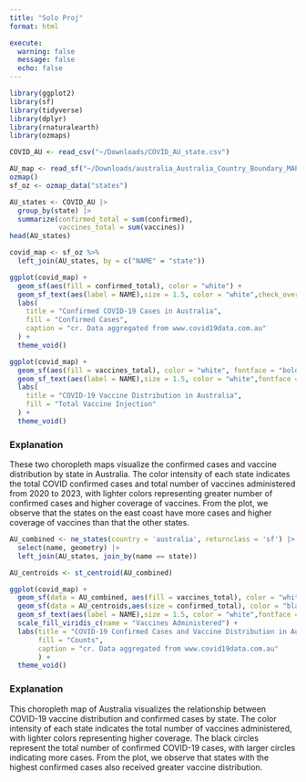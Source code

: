 ```yaml
---
title: "Solo Proj"
format: html

execute: 
  warning: false
  message: false
  echo: false
---
```


```r
library(ggplot2)
library(sf)
library(tidyverse)
library(dplyr)
library(rnaturalearth)
library(ozmaps)

COVID_AU <- read_csv("~/Downloads/COVID_AU_state.csv")
```

```r
AU_map <- read_sf("~/Downloads/australia_Australia_Country_Boundary_MAPOG/australia_Australia_Country_Boundary.shp")
ozmap()
sf_oz <- ozmap_data("states")
```

```r
AU_states <- COVID_AU |>
  group_by(state) |>
  summarize(confirmed_total = sum(confirmed),
            vaccines_total = sum(vaccines))
head(AU_states)
```


```r
covid_map <- sf_oz %>%
  left_join(AU_states, by = c("NAME" = "state"))

ggplot(covid_map) +
  geom_sf(aes(fill = confirmed_total), color = "white") +
  geom_sf_text(aes(label = NAME),size = 1.5, color = "white",check_overlap = TRUE)+
  labs(
    title = "Confirmed COVID-19 Cases in Australia",
    fill = "Confirmed Cases",
    caption = "cr. Data aggregated from www.covid19data.com.au"
  ) +
  theme_void()

ggplot(covid_map) +
  geom_sf(aes(fill = vaccines_total), color = "white", fontface = "bold") +
  geom_sf_text(aes(label = NAME),size = 1.5, color = "white",fontface = "bold",check_overlap = TRUE)+
  labs(
    title = "COVID-19 Vaccine Distribution in Australia",
    fill = "Total Vaccine Injection"
  ) +
  theme_void()
```

### Explanation
These two choropleth maps visualize the confirmed cases and vaccine distribution by state in Australia. The color intensity of each state indicates the total COVID confirmed cases and total number of vaccines administered from 2020 to 2023, with lighter colors representing greater number of confirmed cases and higher coverage of vaccines. From the plot, we observe that the states on the east coast have more cases and higher coverage of vaccines than that the other states.

```r
AU_combined <- ne_states(country = 'australia', returnclass = 'sf') |>
  select(name, geometry) |>
  left_join(AU_states, join_by(name == state))

AU_centroids <- st_centroid(AU_combined)

ggplot(covid_map) +
  geom_sf(data = AU_combined, aes(fill = vaccines_total), color = "white", size = 0.5) +
  geom_sf(data = AU_centroids,aes(size = confirmed_total), color = "black", alpha = 0.7) +
  geom_sf_text(aes(label = NAME),size = 1.5, color = "white",fontface = "bold",check_overlap = TRUE)+
  scale_fill_viridis_c(name = "Vaccines Administered") +
  labs(title = "COVID-19 Confirmed Cases and Vaccine Distribution in Australia", 
       fill = "Counts",
       caption = "cr. Data aggregated from www.covid19data.com.au"
       ) +
  theme_void()
```

### Explanation
This choropleth map of Australia visualizes the relationship between COVID-19 vaccine distribution and confirmed cases by state. The color intensity of each state indicates the total number of vaccines administered, with lighter colors representing higher coverage. The black circles represent the total number of confirmed COVID-19 cases, with larger circles indicating more cases. From the plot, we observe that states with the highest confirmed cases also received greater vaccine distribution.

